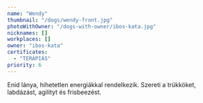```yaml
---
name: "Wendy"
thumbnail: "/dogs/wendy-front.jpg"
photoWithOwner: "/dogs-with-owner/ibos-kata.jpg"
nicknames: []
workplaces: []
owner: "ibos-kata"
certificates:
  - "TERÁPIÁS"
priority: 6
---
```


Enid lánya, hihetetlen energiákkal rendelkezik. Szereti a trükköket, labdázást, agilityt és frisbeezést.
